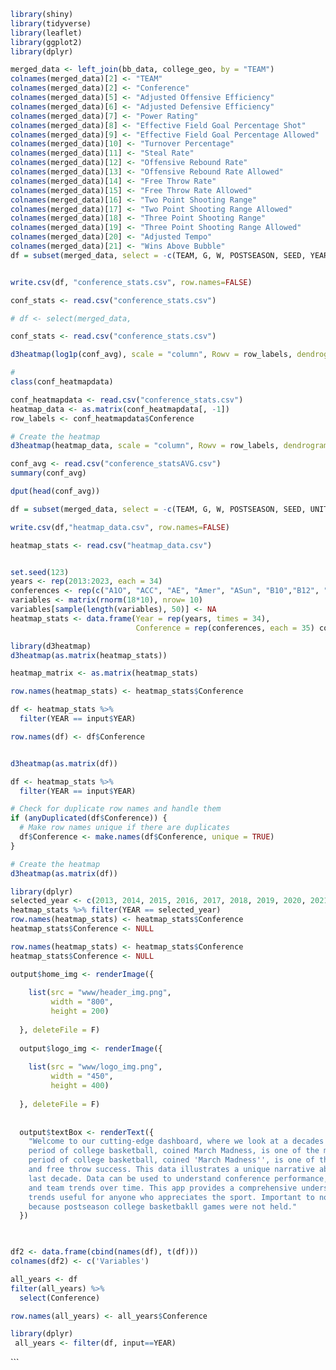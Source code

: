 ```r
library(shiny)
library(tidyverse)
library(leaflet)
library(ggplot2)
library(dplyr)

merged_data <- left_join(bb_data, college_geo, by = "TEAM")
colnames(merged_data)[2] <- "TEAM"
colnames(merged_data)[2] <- "Conference"
colnames(merged_data)[5] <- "Adjusted Offensive Efficiency"
colnames(merged_data)[6] <- "Adjusted Defensive Efficiency"
colnames(merged_data)[7] <- "Power Rating"
colnames(merged_data)[8] <- "Effective Field Goal Percentage Shot"
colnames(merged_data)[9] <- "Effective Field Goal Percentage Allowed"
colnames(merged_data)[10] <- "Turnover Percentage"
colnames(merged_data)[11] <- "Steal Rate"
colnames(merged_data)[12] <- "Offensive Rebound Rate"
colnames(merged_data)[13] <- "Offensive Rebound Rate Allowed"
colnames(merged_data)[14] <- "Free Throw Rate"
colnames(merged_data)[15] <- "Free Throw Rate Allowed"
colnames(merged_data)[16] <- "Two Point Shooting Range"
colnames(merged_data)[17] <- "Two Point Shooting Range Allowed"
colnames(merged_data)[18] <- "Three Point Shooting Range"
colnames(merged_data)[19] <- "Three Point Shooting Range Allowed"
colnames(merged_data)[20] <- "Adjusted Tempo"
colnames(merged_data)[21] <- "Wins Above Bubble"
df = subset(merged_data, select = -c(TEAM, G, W, POSTSEASON, SEED, YEAR, UNITID, STREET, CITY, STATE, ZIP, STFIP, NMCNTY, LOCALE, LAT, LON, CBSA, NMCBSA, CBSATYPE, CSA, NMCSA, NMNECTA, CD, SLDL, SLDU, SCHOOLYEAR, CNTY, NECTA))


write.csv(df, "conference_stats.csv", row.names=FALSE)

conf_stats <- read.csv("conference_stats.csv")

# df <- select(merged_data, 
```

```r
conf_stats <- read.csv("conference_stats.csv")
```

```r

d3heatmap(log1p(conf_avg), scale = "column", Rowv = row_labels, dendrogram = "none", colors = "Blues", )

```
```r
# 
class(conf_heatmapdata)

```
```r
conf_heatmapdata <- read.csv("conference_stats.csv")
heatmap_data <- as.matrix(conf_heatmapdata[, -1])
row_labels <- conf_heatmapdata$Conference

# Create the heatmap
d3heatmap(heatmap_data, scale = "column", Rowv = row_labels, dendrogram = "none", colors = "Blues")
```
```r
conf_avg <- read.csv("conference_statsAVG.csv")
summary(conf_avg)
```
```r
dput(head(conf_avg))
```
```r
df = subset(merged_data, select = -c(TEAM, G, W, POSTSEASON, SEED, UNITID, STREET, CITY, STATE, ZIP, STFIP, NMCNTY, LOCALE, LAT, LON, CBSA, NMCBSA, CBSATYPE, CSA, NMCSA, NMNECTA, CD, SLDL, SLDU, SCHOOLYEAR, CNTY, NECTA))

write.csv(df,"heatmap_data.csv", row.names=FALSE)

heatmap_stats <- read.csv("heatmap_data.csv")



```
```r
set.seed(123)
years <- rep(2013:2023, each = 34)
conferences <- rep(c("A1O", "ACC", "AE", "Amer", "ASun", "B10","B12", "BE", "BSky", "BSth","BW", "CAA", "CUSA", "GWC", "Horz", "ind", "Ivy", "MAAC", "MAC", "MEAC", "MVC", "MWC", "NEC", "OVC", "P12", "Pat", "SB", "SC", "SEC", "Slnd", "Sum", "SWAC", "WAC", "WCC"), times = 10)
variables <- matrix(rnorm(18*10), nrow= 10)
variables[sample(length(variables), 50)] <- NA
heatmap_stats <- data.frame(Year = rep(years, times = 34),
                            Conference = rep(conferences, each = 35) conferences,as.data.frame(variables))
```

```r
library(d3heatmap)
d3heatmap(as.matrix(heatmap_stats))
```
```r
heatmap_matrix <- as.matrix(heatmap_stats)
```
```r
row.names(heatmap_stats) <- heatmap_stats$Conference
```


```r
df <- heatmap_stats %>%
  filter(YEAR == input$YEAR)

row.names(df) <- df$Conference


d3heatmap(as.matrix(df))
```


```r
df <- heatmap_stats %>%
  filter(YEAR == input$YEAR)

# Check for duplicate row names and handle them
if (anyDuplicated(df$Conference)) {
  # Make row names unique if there are duplicates
  df$Conference <- make.names(df$Conference, unique = TRUE)
}

# Create the heatmap
d3heatmap(as.matrix(df))
```



```r
library(dplyr)
selected_year <- c(2013, 2014, 2015, 2016, 2017, 2018, 2019, 2020, 2021, 2022, 2023)
heatmap_stats %>% filter(YEAR == selected_year)
row.names(heatmap_stats) <- heatmap_stats$Conference
heatmap_stats$Conference <- NULL
```
```r
row.names(heatmap_stats) <- heatmap_stats$Conference
heatmap_stats$Conference <- NULL
```

```r
output$home_img <- renderImage({
    
    list(src = "www/header_img.png",
         width = "800",
         height = 200)
    
  }, deleteFile = F)
  
  output$logo_img <- renderImage({
    
    list(src = "www/logo_img.png",
         width = "450",
         height = 400)
    
  }, deleteFile = F)
  
  
  output$textBox <- renderText({
    "Welcome to our cutting-edge dashboard, where we look at a decades worth of statistical data on NCAA Division 1 basketball teams. The postseason
    period of college basketball, coined March Madness, is one of the most revered sporting events of all time. Statistical data covers both in-season and post-season information, including importatn points such as power ranking, win percentage,
    period of college basketball, coined 'March Madness'', is one of the most revered sporting events of all time. Statistical data covers both in-season and post-season information, including importatn points such as power ranking, win percentage,
    and free throw success. This data illustrates a unique narrative about each season and how the game of basektball has evolved over the 
    last decade. Data can be used to understand conference performance, recruitment patterns, the impact of rule changes and adaptations, 
    and team trends over time. This app provides a comprehensive understanding of the sport's development over time by identifying patterns and
    trends useful for anyone who appreciates the sport. Important to note, however, is the COVID-19 pandemic that occurred; there is not data from the year 2020,
    because postseason college basketbakll games were not held."
  })
  
```
```r

```

```r
df2 <- data.frame(cbind(names(df), t(df)))
colnames(df2) <- c('Variables')

```
```r
all_years <- df
filter(all_years) %>%
  select(Conference)

row.names(all_years) <- all_years$Conference

```
```r
library(dplyr)
 all_years <- filter(df, input==YEAR)
```



```